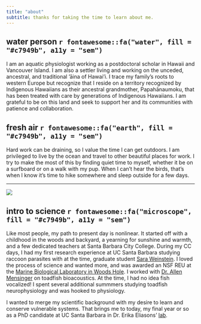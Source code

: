 ```yaml
---
title: "about"
subtitle: thanks for taking the time to learn about me. 
---
```


## water person `r fontawesome::fa("water", fill = "#c7949b", a11y = "sem")`

I am an aquatic physiologist working as a postdoctoral scholar in Hawaii and Vancouver Island. I am also a settler living and working on the unceded, ancestral, and traditional 'āina of Hawai'i. I trace my family's roots to western Europe but recognize that I reside on a territory recognized by Indigenous Hawaiians as their ancestral grandmother, Papahānaumoku, that has been treated with care by generations of Indigenous Hawaiians. I am grateful to be on this land and seek to support her and its communities with patience and collaboration.

## fresh air `r fontawesome::fa("earth", fill = "#c7949b", a11y = "sem")`

Hard work can be draining, so I value the time I can get outdoors. I am privileged to live by the ocean and travel to other beautiful places for work. I try to make the most of this by finding quiet time to myself, whether it be on a surfboard or on a walk with my pup. When I can't hear the birds, that's when I know it's time to hike somewhere and sleep outside for a few days.

------------------------------------------------------------------------

![](images/bigsur.jpeg){fig-alt="Me and Mako in Big Sur." fig-align="center"}

## intro to science `r fontawesome::fa("microscope", fill = "#c7949b", a11y = "sem")`

Like most people, my path to present day is nonlinear. It started off with a childhood in the woods and backyard, a yearning for sunshine and warmth, and a few dedicated teachers at Santa Barbara City College. During my CC days, I had my first research experience at UC Santa Barbara studying raccoon parasites with at the time, graduate student [Sara Weinstein](https://www.sarabweinstein.com/). I loved the process of science and wanted more, and was awarded an NSF REU at the [Marine Biological Laboratory in Woods Hole](https://www.mbl.edu/). I worked with [Dr. Allen Mensinger](https://scse.d.umn.edu/faculty-staff/dr-allen-mensinger) on toadfish bioacoustics. At the time, I had no idea fish vocalized! I spent several additional summmers studying toadfish neurophysiology and was hooked to physiology.

I wanted to merge my scientific background with my desire to learn and conserve vulnerable systems. That brings me to today, my final year or so as a PhD candidate at UC Santa Barbara in Dr. Erika Eliasons' [lab](https://erikaeliason.com/).
